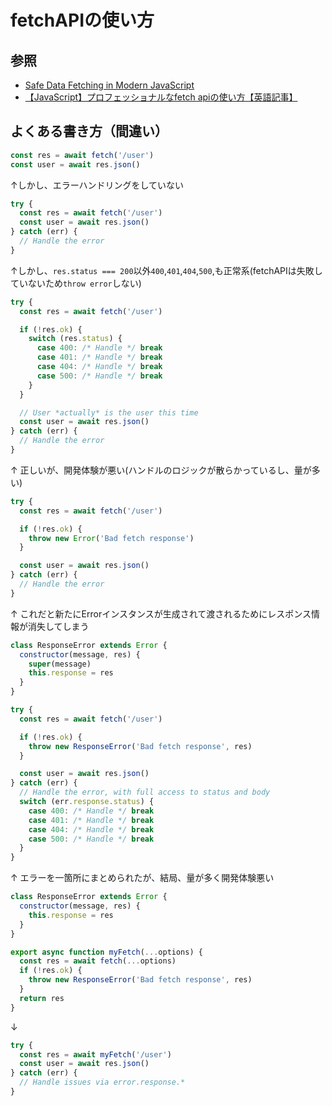 # fetchAPIの使い方

## 参照
- [Safe Data Fetching in Modern JavaScript](https://www.builder.io/blog/safe-data-fetching)
- [【JavaScript】プロフェッショナルなfetch apiの使い方【英語記事】](https://www.youtube.com/watch?v=TXYxO7hYhM4&t=291s)

## よくある書き方（間違い）
```js filename="シンプル"
const res = await fetch('/user')
const user = await res.json()
```
↑しかし、エラーハンドリングをしていない

```js filename="try-catchする"
try {
  const res = await fetch('/user')
  const user = await res.json()
} catch (err) {
  // Handle the error
}
```
↑しかし、`res.status === 200`以外`400`,`401`,`404`,`500`,も正常系(fetchAPIは失敗していないため`throw error`しない)

```js filename="switchでゴリ押しする(uglier way)"
try {
  const res = await fetch('/user')

  if (!res.ok) {
    switch (res.status) {
      case 400: /* Handle */ break
      case 401: /* Handle */ break
      case 404: /* Handle */ break
      case 500: /* Handle */ break
    }
  }

  // User *actually* is the user this time
  const user = await res.json()
} catch (err) {
  // Handle the error
}
```
↑ 正しいが、開発体験が悪い(ハンドルのロジックが散らかっているし、量が多い)

```js filename="not okならthrow Errorする"
try {
  const res = await fetch('/user')

  if (!res.ok) {
    throw new Error('Bad fetch response')
  }

  const user = await res.json()
} catch (err) {
  // Handle the error
}
```
↑ これだと新たにErrorインスタンスが生成されて渡されるためにレスポンス情報が消失してしまう

```js filename="res情報を渡したいならErrorを継承してResponseErrorを作る"
class ResponseError extends Error {
  constructor(message, res) {
    super(message)
    this.response = res
  }
}

try {
  const res = await fetch('/user')

  if (!res.ok) {
    throw new ResponseError('Bad fetch response', res)
  }

  const user = await res.json()
} catch (err) {
  // Handle the error, with full access to status and body
  switch (err.response.status) {
    case 400: /* Handle */ break
    case 401: /* Handle */ break
    case 404: /* Handle */ break
    case 500: /* Handle */ break
  }
}
```
↑ エラーを一箇所にまとめられたが、結局、量が多く開発体験悪い



```js filename="wrapperを作成し、使いたい場所に提供する"
class ResponseError extends Error {
  constructor(message, res) {
    this.response = res
  }
}

export async function myFetch(...options) {
  const res = await fetch(...options)
  if (!res.ok) {
    throw new ResponseError('Bad fetch response', res)
  }
  return res
}
```
↓
```js filename="使う場合"
try {
  const res = await myFetch('/user')
  const user = await res.json()
} catch (err) {
  // Handle issues via error.response.*
}
```



